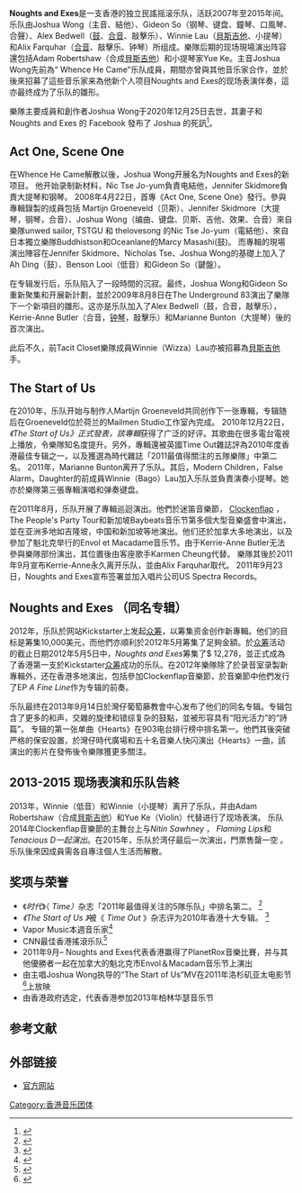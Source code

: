 {{Multiple issues|
{{Tone|time=2021-01-02T07:09:55+00:00}}
{{Refimprove|time=2021-01-02T07:09:55+00:00}}
}}
'''Noughts and Exes'''是一支香港的独立民謠摇滚乐队，活跃2007年至2015年间。乐队由Joshua Wong（主音、結他）、Gideon So（钢琴、键盘、鐘琴、口風琴、合聲）、Alex Bedwell（[[爵士鼓|鼓]]、[[合音|合音]]、敲擊乐）、Winnie Lau（[[貝斯吉他|貝斯吉他]]、小提琴）和Alix Farquhar（[[合音|合音]]、敲擊乐、钟琴）所组成。樂隊后期的现场現場演出阵容還包括Adam Robertshaw（合成[[貝斯吉他|貝斯吉他]]）和小提琴家Yue Ke。主音Joshua Wong先前為“ Whence He Came”乐队成員，期間亦曾與其他音乐家合作，並於後來招募了這些音乐家来為他新个人项目Noughts and Exes的现场表演伴奏，這亦最终成为了乐队的雛形。
 
 
樂隊主要成員和創作者Joshua Wong于2020年12月25日去世，其妻子和Noughts and Exes 的 Facebook 發布了 Joshua 的死訊<ref>{{cite web |url=https://www.thestandnews.com/culture/%E6%9C%AC%E5%9C%B0%E7%B6%93%E5%85%B8%E6%A8%82%E9%9A%8A-whence-he-came-%E4%B8%BB%E9%9F%B3-joshua-wong-%E9%80%9D%E4%B8%96/ |website=本地經典樂隊 Whence He Came 主音 Joshua Wong 逝世 |publisher=立場新聞 |accessdate=2020-12-30 |title=存档副本 |archive-date=2021-01-14 |archive-url=https://web.archive.org/web/20210114054214/https://www.thestandnews.com/culture/%E6%9C%AC%E5%9C%B0%E7%B6%93%E5%85%B8%E6%A8%82%E9%9A%8A-whence-he-came-%E4%B8%BB%E9%9F%B3-joshua-wong-%E9%80%9D%E4%B8%96/ |dead-url=no }}</ref>。

== Act One, Scene One ==
在Whence He Came解散以後，Joshua Wong开展名为Noughts and Exes的新项目。 他开始录制新材料，Nic Tse Jo-yum負責电結他，Jennifer Skidmore負責大提琴和钢琴。 2008年4月22日，首專《Act One, Scene One》發行。參與專輯錄製的成員包括 Martijn Groeneveld（贝斯）、Jennifer Skidmore（大提琴，钢琴，合音）、Joshua Wong（编曲、键盘、贝斯、吉他、效果、合音）來自樂隊unwed sailor, TSTGU 和 thelovesong 的Nic Tse Jo-yum（電結他）、來自日本獨立樂隊Buddhistson和Oceanlane的Marcy Masashi(鼓)。 而專輯的現場演出陣容在Jennifer Skidmore、Nicholas Tse、Joshua Wong的基礎上加入了Ah Ding（鼓）、Benson Looi（低音）和Gideon So（鍵盤）。
 
在专辑发行后，乐队陷入了一段時間的沉寂。最终，Joshua Wong和Gideon So重新聚集和开展新計劃，並於2009年8月8日在The Underground 83演出了樂隊下一个新項目的雛形。这亦是乐队加入了Alex Bedwell（鼓，合音，敲擊乐），Kerrie-Anne Butler（合音，[[鐘琴|钟琴]]，敲擊乐）和Marianne Bunton（大提琴）後的首次演出。
 
此后不久，前Tacit Closet樂隊成員Winnie（Wizza）Lau亦被招募為[[貝斯吉他|貝斯吉他]]手。

== The Start of Us ==
在2010年，乐队开始与制作人Martijn Groeneveld共同创作下一张專輯，专辑随后在Groeneveld位於荷兰的Mailmen Studio工作室內完成。 2010年12月22日， ''《The Start of Us》正式發表，該專輯''获得了广泛的好评。其歌曲在很多電台電視上播放，令樂隊知名度提升。另外，專輯還被英國Time Out雜誌評為2010年度香港最佳专辑之一，以及獲選為時代雜誌「2011最值得關注的五隊樂隊」中第二名。 2011年，Marianne Bunton离开了乐队。其后，Modern Children，False Alarm，Daughter的前成員Winnie（Bago）Lau加入乐队並負責演奏小提琴。她亦於樂隊第三張專輯演唱和弹奏键盘。
 
在2011年8月，乐队开展了專輯巡迴演出。他們於迷笛音樂節， [[Clockenflap|Clockenflap]] ，The People's Party Tour和新加坡Baybeats音乐节第多個大型音樂盛會中演出，並在亚洲多地如吉隆坡，中国和新加坡等地演出。他们还於加拿大多地演出，以及參加了魁北克举行的Envol et Macadame音乐节。由于Kerrie-Anne Butler无法參與樂隊部份演出，其位置後由客座歌手Karmen Cheung代替。 樂隊其後於2011年9月宣布Kerrie-Anne永久离开乐队，並由Alix Farquhar取代。 2011年9月23日，Noughts and Exes宣布签署並加入唱片公司US Spectra Records。

== Noughts and Exes （同名专辑） ==
2012年，乐队於网站Kickstarter上发起[[群眾募資|众筹]]，以筹集资金创作新專輯。他们的目标是筹集10,000美元，而他們亦順利於2012年5月筹集了足夠金額。於[[群眾募資|众筹]]活动的截止日期2012年5月5日中，''Noughts and Exes''筹集了$ 12,278，並正式成為了香港第一支於Kickstarter[[群眾募資|众筹]]成功的乐队。在2012年樂隊除了於录音室录製新專輯外，还在香港多地演出，包括參加Clockenflap音樂節，於音樂節中他們发行了EP ''A Fine Line''作为专辑的前奏。
 
乐队最终在2013年9月14日於灣仔葡萄藤教會中心发布了他们的同名专辑。专辑包含了更多的和声，交雜的旋律和错综复杂的鼓點，並被形容具有“阳光活力”的“詩篇”。 专辑的第一张单曲《Hearts》在903电台排行榜中排名第一。他們其後突破严格的保安設置，於灣仔時代廣場和五十名音樂人快闪演出《Hearts》一曲，該演出的影片在發佈後令樂隊獲更多關注。
 
== 2013-2015 现场表演和乐队告終 ==
2013年，Winnie（低音）和Winnie（小提琴）离开了乐队，并由Adam Robertshaw（合成[[貝斯吉他|貝斯吉他]]）和Yue Ke（Violin）代替进行了现场表演。 乐队2014年Clockenflap音樂節的主舞台上与''Nitin Sawhney'' ， ''Flaming Lips''和''Tenacious D一起演出''。在2015年，乐队於湾仔最后一次演出，門票售罄一空 。乐队後來因成員需各自專注個人生活而解散。
 
== 奖项与荣誉 ==
 
* 《''时代''》（ ''Time）''杂志「2011年最值得关注的5隊乐队」中排名第二。 <ref>{{Cite web|title=Eastern Promise|url=http://content.time.com/time/magazine/article/0,9171,2043327,00.html|accessdate=3 June 2014|work=Time|archive-date=2020-01-17|archive-url=https://web.archive.org/web/20200117235613/http://content.time.com/time/magazine/article/0,9171,2043327,00.html|dead-url=no}}</ref>
* ''《The Start of Us 》''被《 ''Time Out'' 》杂志评为2010年香港十大专辑。 <ref>{{Cite web|title=China's Best Albums of 2010|url=http://www.timeout.com.hk/music/features/39005/chinas-best-albums-of-2010.html|accessdate=3 June 2014|work=Time Out|archive-date=2016-03-04|archive-url=https://web.archive.org/web/20160304121316/http://www.timeout.com.hk/music/features/39005/chinas-best-albums-of-2010.html|dead-url=no}}</ref>
* Vapor Music本週音乐家<ref>{{Cite web|title=Artist of the Week: Noughts and Exes|url=http://dv.vapormusic.com/news/2012/02/14/artist-of-the-week-noughts-and-exes/|accessdate=3 June 2014|date=14 February 2012|publisher=Vapor Music|archive-date=2017-10-16|archive-url=https://web.archive.org/web/20171016065938/http://dv.vapormusic.com/news/2012/02/14/artist-of-the-week-noughts-and-exes/|dead-url=yes}}</ref>
* CNN最佳香港搖滾乐队<ref>{{Cite web|title=Best Hong Kong bands to rock out with|url=http://travel.cnn.com/hong-kong/visit/10-hong-kong-bands-you-should-know-305592|accessdate=3 June 2014|date=9 December 2011|publisher=CNN|archive-date=2020-02-17|archive-url=https://web.archive.org/web/20200217003319/http://travel.cnn.com/hong-kong/visit/10-hong-kong-bands-you-should-know-305592/|dead-url=no}}</ref>
* 2011年9月– Noughts and Exes代表香港赢得了PlanetRox音樂比賽，并与其他優勝者一起在加拿大的魁北克市Envol＆Macadam音乐节上演出
* 由主唱Joshua Wong执导的“The Start of Us”MV在2011年洛杉矶亚太电影节<ref>{{Cite web|title=The Start of Us [Noughts and Exes]|url=http://laapff.festpro.com/films/detail/the_start_of_us_noughts_and_exes_2011|accessdate=3 June 2014|archive-date=2014-06-06|archive-url=https://web.archive.org/web/20140606235130/http://laapff.festpro.com/films/detail/the_start_of_us_noughts_and_exes_2011|dead-url=no}}</ref>上放映
* 由香港政府选定，代表香港参加2013年柏林华瑟音乐节
 
== 参考文献 ==
{{Reflist}}
 
== 外部链接 ==
 
* [http://noughtsandexes.bandcamp.com/ 官方网站]{{Wayback|url=http://noughtsandexes.bandcamp.com/ |date=20201229054309 }}


[[Category:香港音乐团体|Category:香港音乐团体]]